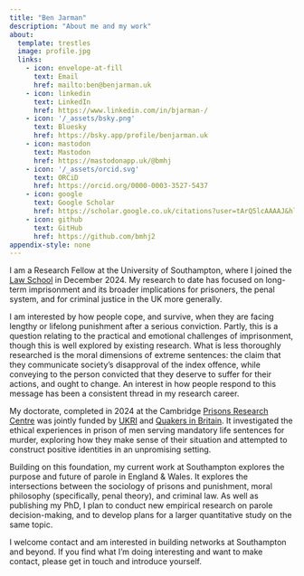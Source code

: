 ```yaml
---
title: "Ben Jarman"
description: "About me and my work"
about:
  template: trestles
  image: profile.jpg
  links:
    - icon: envelope-at-fill
      text: Email
      href: mailto:ben@benjarman.uk
    - icon: linkedin
      text: LinkedIn
      href: https://www.linkedin.com/in/bjarman-/
    - icon: '/_assets/bsky.png'
      text: Bluesky
      href: https://bsky.app/profile/benjarman.uk
    - icon: mastodon
      text: Mastodon
      href: https://mastodonapp.uk/@bmhj
    - icon: '/_assets/orcid.svg'
      text: ORCiD
      href: https://orcid.org/0000-0003-3527-5437 
    - icon: google
      text: Google Scholar
      href: https://scholar.google.co.uk/citations?user=tArQ5lcAAAAJ&hl=en
    - icon: github
      text: GitHub
      href: https://github.com/bmhj2
appendix-style: none
---
```


I am a Research Fellow at the University of Southampton, where I joined the [Law School](https://www.southampton.ac.uk/about/faculties-schools-departments/southampton-law-school "University of Southampton | Law School") in December 2024. My research to date has focused on long-term imprisonment and its broader implications for prisoners, the penal system, and for criminal justice in the UK more generally.

I am interested by how people cope, and survive, when they are facing lengthy or lifelong punishment after a serious conviction. Partly, this is a question relating to the practical and emotional challenges of imprisonment, though this is well explored by existing research. What is less thoroughly researched is the moral dimensions of extreme sentences: the claim that they communicate society's disapproval of the index offence, while conveying to the person convicted that they deserve to suffer for their actions, and ought to change. An interest in how people respond to this message has been a consistent thread in my research career.

<!-- Consider adding something here about FH and how it has changed my understanding of the rest. -->

My doctorate, completed in 2024 at the Cambridge [Prisons Research Centre](https://www.prc.crim.cam.ac.uk/ "Cambridge Institute of Criminology | Prisons Research Centre") was jointly funded by [UKRI](https://esrc.ukri.org/ "UKRI | Economic & Social Research Council") and [Quakers in Britain](https://www.quaker.org.uk/our-work/grant-making/adult-education "Quakers in Britain | Adult education grants"). It investigated the ethical experiences in prison of men serving mandatory life sentences for murder, exploring how they make sense of their situation and attempted to construct positive identities in an unpromising setting.

Building on this foundation, my current work at Southampton explores the purpose and future of parole in England & Wales. It explores the intersections between the sociology of prisons and punishment, moral philosophy (specifically, penal theory), and criminal law. As well as publishing my PhD, I plan to conduct new empirical research on parole decision-making, and to develop plans for a larger quantitative study on the same topic.

<!-- In 2021, I undertook a six-month knowledge exchange fellowship with the Prison Reform Trust’s [Building Futures](https://prisonreformtrust.org.uk/project/building-futures/ "Building Futures") programme, applying my research findings to improve policies for the progression of long-term prisoners. This experience significantly informed my approach to policy-focused research and stakeholder engagement, further shaping my current research direction.

Previously, I was a Senior Research Fellow at the [Institute for Crime & Justice Policy Research](https://www.icpr.org.uk/ "ICPR"), at Birkbeck, University of London. There, I worked on the [‘Unlocking Potential’ project](https://www.icpr.org.uk/unlocking-potential/ "Unlocking Potential"), conducting international comparative research on prison labour and the provision of work and employment training to prisoners and prison-leavers in the UK, the USA and Brazil. -->

I welcome contact and am interested in building networks at Southampton and beyond. If you find what I'm doing interesting and want to make contact, please get in touch and introduce yourself.